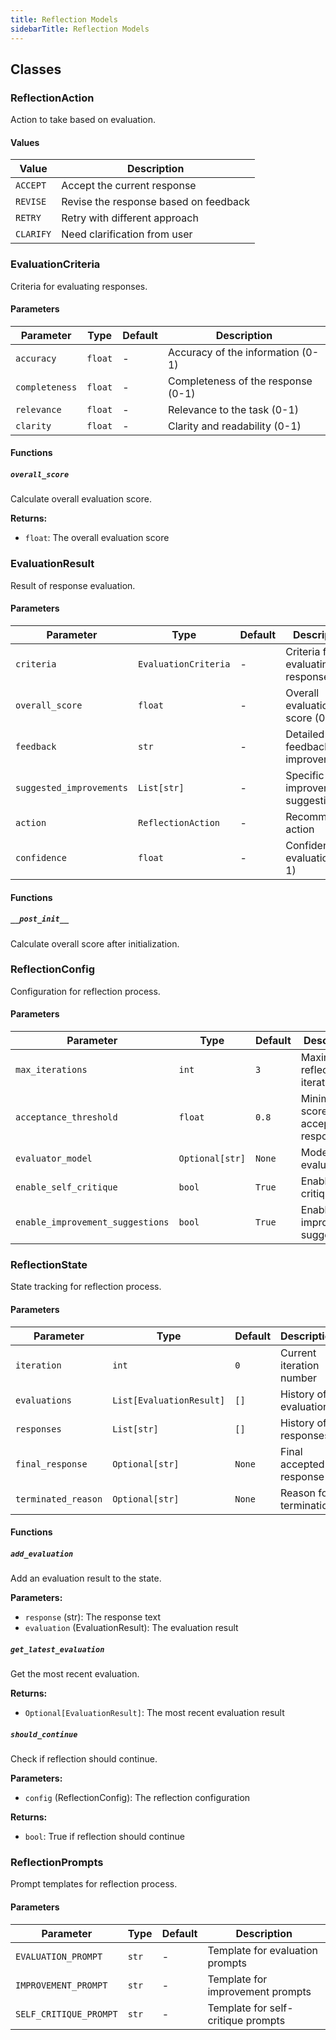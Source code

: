 ```yaml
---
title: Reflection Models
sidebarTitle: Reflection Models
---
```


## Classes

### ReflectionAction

Action to take based on evaluation.

#### Values

| Value                              | Description                                                                                                                                                                                                                      |
| ---------------------------------- | -------------------------------------------------------------------------------------------------------------------------------------------------------------------------------------------------------------------------------- |
| `ACCEPT`                           | Accept the current response                                                                                                                                                                                                     |
| `REVISE`                           | Revise the response based on feedback                                                                                                                                                                                            |
| `RETRY`                            | Retry with different approach                                                                                                                                                                                                    |
| `CLARIFY`                          | Need clarification from user                                                                                                                                                                                                     |

### EvaluationCriteria

Criteria for evaluating responses.

#### Parameters

| Parameter                          | Type                                                  | Default    | Description                                                                                                                                                                                                                      |
| ---------------------------------- | ----------------------------------------------------- | ---------- | -------------------------------------------------------------------------------------------------------------------------------------------------------------------------------------------------------------------------------- |
| `accuracy`                         | `float`                                               | -          | Accuracy of the information (0-1)                                                                                                                                                                                               |
| `completeness`                     | `float`                                               | -          | Completeness of the response (0-1)                                                                                                                                                                                              |
| `relevance`                        | `float`                                               | -          | Relevance to the task (0-1)                                                                                                                                                                                                     |
| `clarity`                          | `float`                                               | -          | Clarity and readability (0-1)                                                                                                                                                                                                    |

#### Functions

##### `overall_score`

Calculate overall evaluation score.

**Returns:**

- `float`: The overall evaluation score

### EvaluationResult

Result of response evaluation.

#### Parameters

| Parameter                          | Type                                                  | Default    | Description                                                                                                                                                                                                                      |
| ---------------------------------- | ----------------------------------------------------- | ---------- | -------------------------------------------------------------------------------------------------------------------------------------------------------------------------------------------------------------------------------- |
| `criteria`                         | `EvaluationCriteria`                                  | -          | Criteria for evaluating responses                                                                                                                                                                                                |
| `overall_score`                    | `float`                                               | -          | Overall evaluation score (0-1)                                                                                                                                                                                                  |
| `feedback`                         | `str`                                                 | -          | Detailed feedback for improvement                                                                                                                                                                                                |
| `suggested_improvements`          | `List[str]`                                           | -          | Specific improvement suggestions                                                                                                                                                                                                 |
| `action`                           | `ReflectionAction`                                    | -          | Recommended action                                                                                                                                                                                                              |
| `confidence`                       | `float`                                               | -          | Confidence in evaluation (0-1)                                                                                                                                                                                                 |

#### Functions

##### `__post_init__`

Calculate overall score after initialization.

### ReflectionConfig

Configuration for reflection process.

#### Parameters

| Parameter                          | Type                                                  | Default    | Description                                                                                                                                                                                                                      |
| ---------------------------------- | ----------------------------------------------------- | ---------- | -------------------------------------------------------------------------------------------------------------------------------------------------------------------------------------------------------------------------------- |
| `max_iterations`                    | `int`                                                 | `3`        | Maximum reflection iterations                                                                                                                                                                                                    |
| `acceptance_threshold`             | `float`                                               | `0.8`      | Minimum score to accept response                                                                                                                                                                                                 |
| `evaluator_model`                  | `Optional[str]`                                       | `None`     | Model for evaluation                                                                                                                                                                                                             |
| `enable_self_critique`             | `bool`                                                | `True`     | Enable self-critique                                                                                                                                                                                                              |
| `enable_improvement_suggestions`   | `bool`                                                | `True`     | Enable improvement suggestions                                                                                                                                                                                                   |

### ReflectionState

State tracking for reflection process.

#### Parameters

| Parameter                          | Type                                                  | Default    | Description                                                                                                                                                                                                                      |
| ---------------------------------- | ----------------------------------------------------- | ---------- | -------------------------------------------------------------------------------------------------------------------------------------------------------------------------------------------------------------------------------- |
| `iteration`                        | `int`                                                 | `0`        | Current iteration number                                                                                                                                                                                                         |
| `evaluations`                      | `List[EvaluationResult]`                             | `[]`       | History of evaluations                                                                                                                                                                                                           |
| `responses`                        | `List[str]`                                           | `[]`       | History of responses                                                                                                                                                                                                              |
| `final_response`                   | `Optional[str]`                                       | `None`     | Final accepted response                                                                                                                                                                                                          |
| `terminated_reason`                | `Optional[str]`                                       | `None`     | Reason for termination                                                                                                                                                                                                           |

#### Functions

##### `add_evaluation`

Add an evaluation result to the state.

**Parameters:**

- `response` (str): The response text
- `evaluation` (EvaluationResult): The evaluation result

##### `get_latest_evaluation`

Get the most recent evaluation.

**Returns:**

- `Optional[EvaluationResult]`: The most recent evaluation result

##### `should_continue`

Check if reflection should continue.

**Parameters:**

- `config` (ReflectionConfig): The reflection configuration

**Returns:**

- `bool`: True if reflection should continue

### ReflectionPrompts

Prompt templates for reflection process.

#### Parameters

| Parameter                          | Type                                                  | Default    | Description                                                                                                                                                                                                                      |
| ---------------------------------- | ----------------------------------------------------- | ---------- | -------------------------------------------------------------------------------------------------------------------------------------------------------------------------------------------------------------------------------- |
| `EVALUATION_PROMPT`                | `str`                                                 | -          | Template for evaluation prompts                                                                                                                                                                                                  |
| `IMPROVEMENT_PROMPT`               | `str`                                                 | -          | Template for improvement prompts                                                                                                                                                                                                 |
| `SELF_CRITIQUE_PROMPT`             | `str`                                                 | -          | Template for self-critique prompts                                                                                                                                                                                               |
